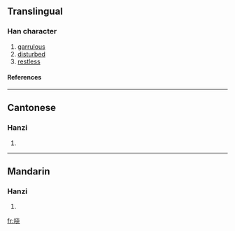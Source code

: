 {{see|嘵}}

==Translingual==
===Han character===
{{Han char|rn=30|rad=口|as=06|sn=9|four=|canj=口十心山 (RJPU)}}
# [[garrulous]]
# [[disturbed]]
# [[restless]]
====References====
{{Han ref|kx=0189.271|hdz=10614.020|uh=54D3|ud=21715}}
----
==Cantonese==
===Hanzi===
{{yue-hanzi|jyut=|y=hiu1}}
# {{defn|Cantonese}}
----
==Mandarin==
===Hanzi===
{{cmn-hanzi|tra=嘵|pin=[[xiāo]] ([[xiao1]])|wg=hsiao<sup>1</sup>}}
# {{defn|Mandarin}}

[[fr:哓]]